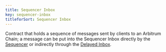 ```yaml
---
title: Sequencer Inbox
key: sequencer-inbox
titleforSort: Sequencer Inbox
---
```


Contract that holds a sequence of messages sent by clients to an Arbitrum Chain; a message can be put into the Sequencer Inbox directly by the
[Sequencer](/intro/glossary#sequencer) or indirectly through the [Delayed Inbox](/intro/glossary#delayed-inbox).
